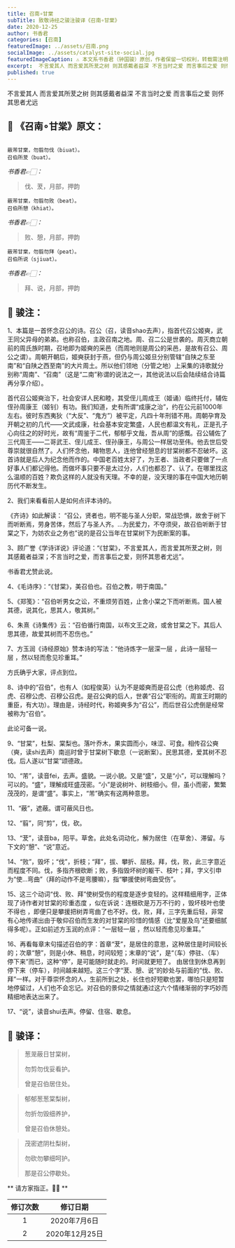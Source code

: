 ```yaml
---
title: 召南∘甘棠
subTitle: 致敬诗经之骏注骏译《召南∘甘棠》 
date: 2020-12-25 
author: 书香君
categories: [召南]
featuredImage: ../assets/召南.png
socialImage: ../assets/catalyst-site-social.jpg
featuredImageCaption: ⚠️️ 本文系书香君（钟国骏）原创，作者保留一切权利，转载需注明出处。
excerpt:  不言爱其人 而言爱其所茇之树 则其感戴者益深 不言当时之爱 而言事后之爱 则怀其思者尤远   
published: true
---
```


不言爱其人
而言爱其所茇之树
则其感戴者益深
不言当时之爱
而言事后之爱
则怀其思者尤远

## 🌼 《召南∘甘棠》原文：
```

蔽芾甘棠，勿翦勿伐（biuat）。
召伯所茇（buat）。

```
*书香君👉🏻：* 

> 伐、茇，月部，押韵

```
蔽芾甘棠，勿翦勿败（beat）。
召伯所憩（khiat）。

```
*书香君👉🏻：* 

> 败、憩，月部，押韵

```
蔽芾甘棠，勿翦勿拜（peat）。
召伯所说（sjiuat）。

```
*书香君👉🏻：* 

> 拜、说，月部，押韵

## 🍁️ 骏注：

1、本篇是一首怀念召公的诗。召公（召，读音shao去声），指首代召公姬奭，武王同父异母的弟弟。也称召伯，主政召南之地。周、召二公是世袭的。周灭商立朝前的周氏族时期，召地即为姬奭的采邑（而周地则是周公的采邑，是故有召公、周公之谓）。周朝开朝后，姬奭获封于燕，但仍与周公姬旦分别管辖“自陕之东至南”和“自陕之西至南”的大片周土。所以他们领地（分管之地）上采集的诗歌就分别称“周南”、“召南”（这是“二南”称谓的说法之一，其他说法以后会陆续结合诗篇再分享介绍）。

首代召公姬奭治下，社会安详人民和睦，其受侄儿周成王（姬诵）临终托付，辅佐侄孙周康王（姬钊）有功。我们知道，史有所谓“成康之治”，约在公元前1000年左右。彼时东西夷狄（“大反”、“鬼方”）被平定，凡四十年刑错不用。周朝孕育及开朝之初的几代——文武成康，社会基本安定繁盛，人民也都温文有礼，正是孔子心向往之的好时光，故有“周鉴于二代，郁郁乎文哉，吾从周”的感慨。召公辅佐了三代周王——二哥武王、侄儿成王、侄孙康王，与周公一样居功至伟。他去世后受尊崇就很自然了。人们怀念他，睹物思人，连他曾经憩息的甘棠树都不忍破坏。这首诗就是后人为纪念他而作的。中国老百姓太好了，为王者、当政者只要做了一点好事人们都记得他。而做坏事只要不是太过分，人们也都忍了、认了。在哪里找这么温顺的百姓？欺负这样的人就没有天理。不幸的是，没天理的事在中国大地历朝历代不断发生。

2、我们来看看前人是如何点评本诗的。

《齐诗》如此解读： “召公，贤者也，明不能与圣人分职，常战恐惧，故舍于树下而听断焉，劳身苦体，然后了与圣人齐。…为民爱力，不夺须臾，故召伯听断于甘棠之下，为妨农业之务也”说的是召公当年在甘棠树下为民断案的事。

3、顾广誉《学诗详说》评论道：“《甘棠》，不言爱其人，而言爱其所茇之树，则其感戴者益深；不言当时之爱，而言事后之爱，则怀其思者尤远”。

书香君尤赞此说。

4、《毛诗序》：“《甘棠》，美召伯也。召伯之教，明于南国。”

5、《郑笺》：“召伯听男女之讼，不重烦劳百姓，止舍小棠之下而听断焉。国人被其德，说其化，思其人，敬其树。”

6、朱熹《诗集传》云：“召伯循行南国，以布文王之政，或舍甘棠之下。其后人思其德，故爱其树而不忍伤也。”

7、方玉润《诗经原始》赞本诗的写法：“他诗炼字一层深一层 ，此诗一层轻一层 ，然以轻而愈见珍重耳。”

方氏确乎大家，评点到位。

8、诗中的“召伯”，也有人（如程俊英）认为不是姬奭而是召公虎（也称姬虎、召虎、召穆公虎、召穆公召虎。是召公奭的后人，世袭“召公”职衔的。周宣王时期的重臣，有大功）。理由是，诗经时代，称姬奭多为“召公”，而后世召公虎倒是经常被称为“召伯”。

此论可备一说。

9、“甘棠”，杜梨、棠梨也。落叶乔木，果实圆而小，味涩、可食。相传召公奭（奭，读shi去声）南巡时曾于甘棠树下歇息（一说断案）。民思其德，爱其树不忍伐。后人遂以“甘棠”颂德政。

10、“芾”，读音fei，去声。盛貌。一说小貌。又是“盛”，又是“小”，可以理解吗？可以的。“盛”，理解成旺盛茂密。“小”是说树叶、树枝细小。但，虽小而密，繁繁茂茂的，是谓“盛”。事实上，“芾”确实有这两种意思。

11、“蔽”，遮蔽。谓可蔽风日也。

12、“翦”，同“剪”，伐，砍。

13、“茇”，读音ba，阳平。草舍。此处名词动化，解为居住（在草舍）、滞留。与下文的“憩”、“说”意近。

14、“败”，毁坏；“伐”，折枝；“拜”，拔、攀折、屈枝。拜，伐，败，此三字意近而程度不同。伐，多指齐根砍断；败，多指毁坏树的躯干、枝叶；拜，字义引申为“使…弯曲”（拜的动作不是弯腰嘛），指“攀援使树弯曲受伤”。

15、这三个动词“伐、败、拜”使树受伤的程度是逐步变轻的。这样精细用字，正体现了诗作者对甘棠的珍重态度 ，似在诉说：连根砍是万万不行的 ，毁坏枝叶也使不得也 ，即便只是攀援把树弄弯曲了也不好。伐，败，拜，三字先重后轻，非常有心地传递出由于敬仰召伯而生发的对甘棠的珍惜的情感（比“爱屋及乌”还要细腻得多呢）。正如前述方玉润的点评：“一层轻一层 ，然以轻而愈见珍重耳。”

16、再看每章末句描述召伯的字：首章“茇”，是居住的意思，这种居住是时间较长的；次章“憩”，则是小休、稍息，时间较短；末章的“说”，是“（车）停驻、（车）停下来”而已，这种“停”，是可能随时就走的。时间就更短了。 由居住到休息再到停下来（停车），时间越来越短。这三个字“茇、憩、说”的妙处与前面的“伐、败、拜”一样。对于尊崇怀念的人，生前所到之处，长住也好短歇也罢，哪怕只是短暂地停留过，人们也不会忘记。对召伯的景仰之情就通过这六个情绪渐弱的字巧妙而精细地表达出来了。

17、“说”，读音shui去声。停留、住宿、歇息。

## 🍁️ 骏译：

> 葱茏蔽日甘棠树，
> 
> 勿剪勿伐妥看护。
> 
> 曾是召伯居住处。

> 郁郁葱葱棠梨树，
> 
> 勿折勿毁细养护，
> 
> 曾是召伯休憩处。

> 茂密遮阴杜梨树，
> 
> 勿砍勿攀细呵护。
> 
> 那是召公停歇处。

** 请方家指正。🙏🏻 **

| 修订次数      | 修订日期 | 
|   :----: |    :----:   | 
| 1    | 2020年7月6日       | 
| 2    | 2020年12月25日       | 

